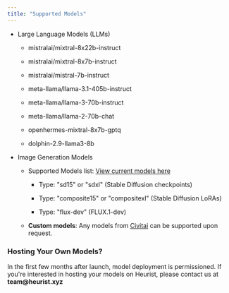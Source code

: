 ```yaml
---
title: "Supported Models"
---
```


* Large Language Models (LLMs)

  * mistralai/mixtral-8x22b-instruct

  * mistralai/mixtral-8x7b-instruct

  * mistralai/mistral-7b-instruct

  * meta-llama/llama-3.1-405b-instruct

  * meta-llama/llama-3-70b-instruct

  * meta-llama/llama-2-70b-chat

  * openhermes-mixtral-8x7b-gptq

  * dolphin-2.9-llama3-8b

* Image Generation Models

  * Supported Models list: [View current models here](https://github.com/heurist-network/heurist-models/blob/main/models.json)

    * Type: "sd15" or "sdxl" (Stable Diffusion checkpoints)

    * Type: "composite15" or "compositexl" (Stable Diffusion LoRAs)

    * Type: "flux-dev" (FLUX.1-dev)

  * **Custom models**: Any models from [Civitai](https://civitai.com/) can be supported upon request.

### Hosting Your Own Models?

In the first few months after launch, model deployment is permissioned. If you're interested in hosting your models on Heurist, please contact us at **team\@heurist.xyz**

